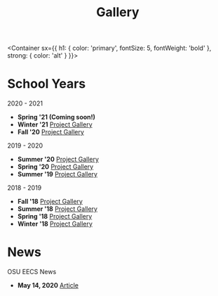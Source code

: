 
<Header sx={{ bg: 'accent' }}>

# Gallery

</Header>

<Container 
  sx={{
    h1: {
      color: 'primary',
      fontSize: 5,
      fontWeight: 'bold'
    },
    strong: {
      color: 'alt'
    }
  }}>

# School Years 

2020 - 2021
- **Spring '21 (Coming soon!)**
- **Winter '21** [Project Gallery](https://beaverhacks-winter-2021.devpost.com/project-gallery)
- **Fall '20** [Project Gallery](https://beaverhacks-fall-2020.devpost.com/project-gallery)

2019 - 2020
- **Summer '20** [Project Gallery](https://beaverhacks-summer-2020.devpost.com/project-gallery)
- **Spring '20** [Project Gallery](https://osu-spring2020.devpost.com/project-gallery)
- **Summer '19** [Project Gallery](https://osuhackathon-summer2019.devpost.com/project-gallery)

2018 - 2019
- **Fall '18** [Project Gallery](https://beaverhacks-fall-18.devpost.com/project-gallery)
- **Summer '18** [Project Gallery](https://beaverhacks-summer-18.devpost.com/project-gallery)
- **Spring '18** [Project Gallery](https://beaverhacks-spring18.devpost.com/project-gallery)
- **Winter '18** [Project Gallery](https://osuwinter18.devpost.com/project-gallery)


# News 

OSU EECS News 
- **May 14, 2020** [Article](https://blogs.oregonstate.edu/eecsnews/2020/05/14/its-business-as-usual-for-online-hackathon-club/)

</Container>